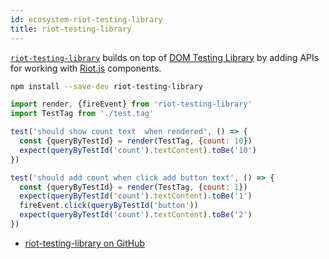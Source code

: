```yaml
---
id: ecosystem-riot-testing-library
title: riot-testing-library
---
```


[`riot-testing-library`][gh] builds on top of
[DOM Testing Library](https://github.com/testing-library/dom-testing-library) by
adding APIs for working with [Riot.js](https://riot.js.org/) components.

```bash npm2yarn
npm install --save-dev riot-testing-library
```

```javascript
import render, {fireEvent} from 'riot-testing-library'
import TestTag from './test.tag'

test('should show count text  when rendered', () => {
  const {queryByTestId} = render(TestTag, {count: 10})
  expect(queryByTestId('count').textContent).toBe('10')
})

test('should add count when click add button text', () => {
  const {queryByTestId} = render(TestTag, {count: 1})
  expect(queryByTestId('count').textContent).toBe('1')
  fireEvent.click(queryByTestId('button'))
  expect(queryByTestId('count').textContent).toBe('2')
})
```

- [riot-testing-library on GitHub][gh]

[gh]: https://github.com/ariesjia/riot-testing-library

